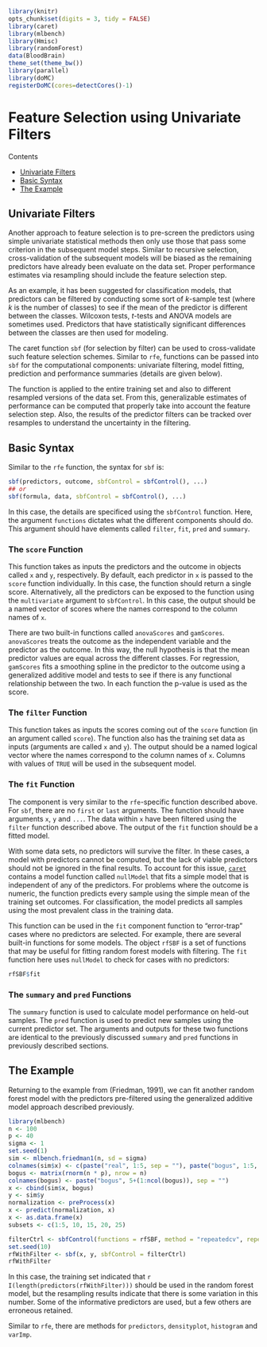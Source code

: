 ```r
library(knitr)
opts_chunk$set(digits = 3, tidy = FALSE)
library(caret)
library(mlbench)
library(Hmisc)
library(randomForest)
data(BloodBrain)
theme_set(theme_bw())
library(parallel)
library(doMC)
registerDoMC(cores=detectCores()-1)
```

# Feature Selection using Univariate Filters

Contents

 - [Univariate Filters](#filter)
 - [Basic Syntax](#syntax)
 - [The Example](#example)

<div id="filter"></div>

## Univariate Filters

Another approach to feature selection is to pre-screen the predictors using simple univariate statistical methods then only use those that pass some criterion in the subsequent model steps. Similar to recursive selection, cross-validation of the subsequent models will be biased as the remaining predictors have already been evaluate on the data set. Proper performance estimates via resampling should include the feature selection step.

As an example, it has been suggested for classification models, that predictors can be filtered by conducting some sort of *k*-sample test (where *k* is the number of classes) to see if the mean of the predictor is different between the classes. Wilcoxon tests, *t*-tests and ANOVA models are sometimes used. Predictors that have statistically significant differences between the classes are then used for modeling.

The caret function `sbf` (for selection by filter) can be used to cross-validate such feature selection schemes. Similar to `rfe`, functions can be passed into `sbf` for the computational components: univariate filtering, model fitting, prediction and performance summaries (details are given below).

The function is applied to the entire training set and also to different resampled versions of the data set. From this, generalizable estimates of performance can be computed that properly take into account the feature selection step. Also, the results of the predictor filters can be tracked over resamples to understand the uncertainty in the filtering.

<div id="syntax"></div>

## Basic Syntax

Similar to the `rfe` function, the syntax for `sbf` is:

```r
sbf(predictors, outcome, sbfControl = sbfControl(), ...)
## or
sbf(formula, data, sbfControl = sbfControl(), ...)
```

In this case, the details are specificed using the  `sbfControl` function. Here, the argument  `functions` dictates what the different components should do. This argument should have elements called `filter`, `fit`, `pred` and `summary`.


### The `score` Function

This function takes as inputs the predictors and the outcome in objects called `x` and `y`, respectively. By default, each predictor in  `x` is passed to the  `score` function individually. In this case, the function should return a single score. Alternatively, all the predictors can be exposed to the function using the  `multivariate` argument to  `sbfControl`. In this case, the output should be a named vector of scores where the names correspond to the column names of `x`.

There are two built-in functions called  `anovaScores` and  `gamScores`.  `anovaScores` treats the outcome as the independent variable and the predictor as the outcome. In this way, the null hypothesis is that the mean predictor values are equal across the different classes. For regression,  `gamScores` fits a smoothing spline in the predictor to the outcome using a generalized additive model and tests to see if there is any functional relationship between the two. In each function the p-value is used as the score.

### The `filter` Function

This function takes as inputs the scores coming out of the  `score` function (in an argument called  `score`). The function also has the training set data as inputs (arguments are called `x` and `y`). The output should be a named logical vector where the names correspond to the column names of `x`. Columns with values of `TRUE` will be used in the subsequent model.

### The `fit` Function

The component is very similar to the  `rfe`-specific function described above. For `sbf`, there are no  `first` or `last` arguments. The function should have arguments  `x`, `y` and  `...`. The data within `x` have been filtered using the `filter` function described above. The output of the `fit` function should be a fitted model.

With some data sets, no predictors will survive the filter. In these cases, a model with predictors cannot be computed, but the lack of viable predictors should not be ignored in the final results. To account for this issue, [`caret`](http://cran.r-project.org/web/packages/caret/index.html) contains a model function called  `nullModel` that fits a simple model that is independent of any of the predictors. For problems where the outcome is numeric, the function predicts every sample using the simple mean of the training set outcomes. For classification, the model predicts all samples using the most prevalent class in the training data.

This function can be used in the `fit` component function to "error-trap" cases where no predictors are selected. For example, there are several built-in functions for some models. The object `rfSBF` is a set of functions that may be useful for fitting random forest models with filtering. The `fit` function here uses `nullModel` to check for cases with no predictors:

```r
rfSBF$fit
```
    
### The `summary` and  `pred` Functions

The `summary` function is used to
calculate model performance on held-out samples. The  `pred` function is used to predict new samples using the current predictor set. The arguments and outputs for these two functions are identical to the previously discussed  `summary` and  `pred` functions in previously described sections.

<div id="example">
 </div>

## The Example

Returning to the example from (Friedman, 1991), we can fit another random forest model with the predictors pre-filtered using the generalized additive model approach described previously.

```r
library(mlbench)
n <- 100
p <- 40
sigma <- 1
set.seed(1)
sim <- mlbench.friedman1(n, sd = sigma)
colnames(sim$x) <- c(paste("real", 1:5, sep = ""), paste("bogus", 1:5, sep = ""))
bogus <- matrix(rnorm(n * p), nrow = n)
colnames(bogus) <- paste("bogus", 5+(1:ncol(bogus)), sep = "")
x <- cbind(sim$x, bogus)
y <- sim$y
normalization <- preProcess(x)
x <- predict(normalization, x)
x <- as.data.frame(x)
subsets <- c(1:5, 10, 15, 20, 25)
```

```r
filterCtrl <- sbfControl(functions = rfSBF, method = "repeatedcv", repeats = 5)
set.seed(10)
rfWithFilter <- sbf(x, y, sbfControl = filterCtrl)
rfWithFilter
```

In this case, the training set indicated that `r I(length(predictors(rfWithFilter)))` should be used in the random forest model, but the resampling results indicate that there is some variation in this number. Some of the informative predictors are used, but a few others are erroneous retained.

Similar to `rfe`, there are methods for `predictors`,  `densityplot`,  `histogram` and  `varImp`.


